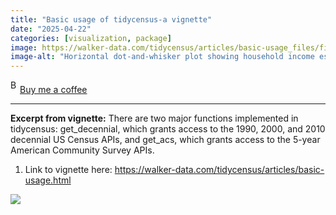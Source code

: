 ```yaml
---
title: "Basic usage of tidycensus-a vignette"
date: "2025-04-22"
categories: [visualization, package]
image: https://walker-data.com/tidycensus/articles/basic-usage_files/figure-html/unnamed-chunk-7-1.png
image-alt: "Horizontal dot-and-whisker plot showing household income estimates by county in Vermont from the 2017–2021 American Community Survey. Each county is listed on the y-axis, with Grand Isle at the top and Essex at the bottom. The x-axis shows income in dollars. Red dots represent ACS income estimates, and black horizontal lines indicate the margin of error. Grand Isle has the highest estimate near $90,000, and Essex the lowest, below $50,000."
---
```


<link href="https://fonts.googleapis.com/css?family=Cookie" rel="stylesheet"><a class="bmc-button" target="_blank" href="https://www.buymeacoffee.com/JoscelinRocha">![Buy me a coffee](https://cdn.buymeacoffee.com/buttons/bmc-new-btn-logo.svg){alt="Buy me a coffee" width="15" height="21"}Buy me a coffee</a>

------------------------------------------------------------------------

**Excerpt from vignette:** There are two major functions implemented in tidycensus: get_decennial, which grants access to the 1990, 2000, and 2010 decennial US Census APIs, and get_acs, which grants access to the 5-year American Community Survey APIs.

1.  Link to vignette here: <https://walker-data.com/tidycensus/articles/basic-usage.html>

![](https://walker-data.com/tidycensus/articles/basic-usage_files/figure-html/unnamed-chunk-7-1.png){fig-alt="Horizontal dot-and-whisker plot showing household income estimates by county in Vermont from the 2017–2021 American Community Survey. Each county is listed on the y-axis, with Grand Isle at the top and Essex at the bottom. The x-axis shows income in dollars. Red dots represent ACS income estimates, and black horizontal lines indicate the margin of error. Grand Isle has the highest estimate near $90,000, and Essex the lowest, below $50,000."}
